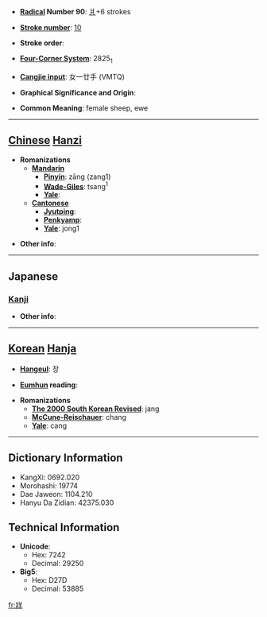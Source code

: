 * '''[[Wiktionary:Chinese radical index| Radical]] Number 90''': [[Wiktionary:Chinese radical index 爿|爿]]+6 strokes

* '''[[Wiktionary:Chinese total strokes index|Stroke number]]''': [[Wiktionary:Chinese total strokes index 10|10]]

* '''Stroke order''': 

* '''[[Wiktionary:Chinese four corner index|Four-Corner System]]''': 2825<sub>1</sub>

* '''[[Wiktionary:Chinese Cangjie index|Cangjie input]]''': 女一廿手 (VMTQ)

* '''Graphical Significance and Origin''': 

* '''Common Meaning''': female sheep, ewe

----

== [[Chinese]] [[Hanzi]] ==

* '''Romanizations'''
** '''[[Mandarin]]'''
*** '''[[Pinyin]]''': zāng (zang1)
*** '''[[Wade-Giles]]''': tsang<sup>1</sup>
*** '''[[Yale]]''': 
** '''[[Cantonese]]'''
*** '''[[Jyutping]]''':
*** '''[[Penkyamp]]''': 
*** '''[[Yale]]''': jong1

* '''Other info''': 

----

==Japanese==
===[[Kanji]]===
{{kanji|on readings=[[そう]] (sō), [[ぞう]] (zō)
|kun readings=[[めひつじ]] (mehitsuji)
}}

* '''Other info''':  

----

== [[Korean]] [[Hanja]] ==

* '''[[Hangeul]]''': 장

* '''[[Eumhun]] reading''': 

* '''Romanizations'''
** '''[[The 2000 South Korean Revised Romanization|The 2000 South Korean Revised]]''': jang
** '''[[McCune-Reischauer]]''': chang
** '''[[Yale]]''': cang

----

== Dictionary Information ==

* KangXi: 0692.020
* Morohashi: 19774
* Dae Jaweon: 1104.210
* Hanyu Da Zidian: 42375.030

== Technical Information ==

* '''Unicode''':
** Hex: 7242
** Decimal: 29250
* '''Big5''':
** Hex: D27D
** Decimal: 53885

[[fr:牂]]